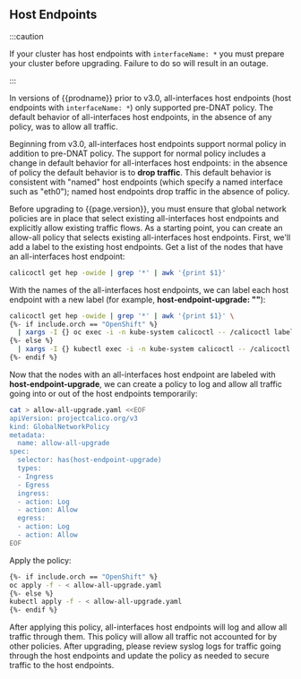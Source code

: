 ## Host Endpoints

:::caution

If your cluster has host endpoints with `interfaceName: *` you must prepare your cluster before
upgrading. Failure to do so will result in an outage.

:::

In versions of {{prodname}} prior to v3.0, all-interfaces host endpoints (host endpoints with `interfaceName: *`) only supported pre-DNAT policy.
The default behavior of all-interfaces host endpoints, in the absence of any policy, was to allow all traffic.

Beginning from v3.0, all-interfaces host endpoints support normal policy in addition to pre-DNAT policy.
The support for normal policy includes a change in default behavior for all-interfaces host endpoints: in the absence of policy the default behavior
is to **drop traffic**. This default behavior is consistent with "named" host endpoints (which specify a named interface such as "eth0"); named host endpoints
drop traffic in the absence of policy.

Before upgrading to {{page.version}}, you must ensure that global network policies are in place that select existing all-interfaces host endpoints and
explicitly allow existing traffic flows. As a starting point, you can create an allow-all policy that selects existing all-interfaces host endpoints.
First, we'll add a label to the existing host endpoints. Get a list of the nodes that have an all-interfaces host endpoint:

```bash
calicoctl get hep -owide | grep '*' | awk '{print $1}'
```

With the names of the all-interfaces host endpoints, we can label each host endpoint with a new label (for example, **host-endpoint-upgrade: ""**):

```bash
calicoctl get hep -owide | grep '*' | awk '{print $1}' \
{%- if include.orch == "OpenShift" %}
  | xargs -I {} oc exec -i -n kube-system calicoctl -- /calicoctl label hostendpoint {} host-endpoint-upgrade=
{%- else %}
  | xargs -I {} kubectl exec -i -n kube-system calicoctl -- /calicoctl label hostendpoint {} host-endpoint-upgrade=
{%- endif %}
```

Now that the nodes with an all-interfaces host endpoint are labeled with **host-endpoint-upgrade**, we can create a policy to log and allow all traffic
going into or out of the host endpoints temporarily:

```bash
cat > allow-all-upgrade.yaml <<EOF
apiVersion: projectcalico.org/v3
kind: GlobalNetworkPolicy
metadata:
  name: allow-all-upgrade
spec:
  selector: has(host-endpoint-upgrade)
  types:
  - Ingress
  - Egress
  ingress:
  - action: Log
  - action: Allow
  egress:
  - action: Log
  - action: Allow
EOF
```

Apply the policy:

```bash
{%- if include.orch == "OpenShift" %}
oc apply -f - < allow-all-upgrade.yaml
{%- else %}
kubectl apply -f - < allow-all-upgrade.yaml
{%- endif %}
```

After applying this policy, all-interfaces host endpoints will log and allow all traffic through them.
This policy will allow all traffic not accounted for by other policies.
After upgrading, please review syslog logs for traffic going through the host endpoints and update the policy as needed to secure traffic to the host endpoints.
